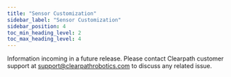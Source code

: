 ```yaml
---
title: "Sensor Customization"
sidebar_label: "Sensor Customization"
sidebar_position: 4
toc_min_heading_level: 2
toc_max_heading_level: 4
---
```


Information incoming in a future release. Please contact Clearpath customer support at <support@clearpathrobotics.com> to discuss any related issue.
